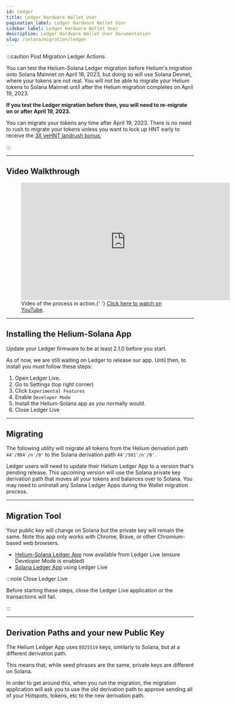 ```yaml
---
id: ledger
title: Ledger Hardware Wallet User
pagination_label: Ledger Hardware Wallet User
sidebar_label: Ledger Hardware Wallet User
description: Ledger Hardware Wallet User Documentation
slug: /solana/migration/ledger
---
```


:::caution Post Migration Ledger Actions

You can test the Helium-Solana Ledger migration before Helium's migration onto Solana Mainnet on
April 18, 2023, but doing so will use Solana Devnet, where your tokens are not real. You will not be
able to migrate your Helium tokens to Solana Mainnet until after the Helium migration completes on
April 19, 2023.

**If you test the Ledger migration before then, you will need to re-migrate on or after April
19, 2023.**

You can migrate your tokens any time after April 19, 2023. There is no need to rush to migrate your
tokens unless you want to lock up HNT early to receive the
[3X veHNT landrush bonus.](/vote-escrow/voting-power/#is-there-a-staking-genesis-period)

:::

---

## Video Walkthrough

<figure className="screensnippet-wrapper">
  <iframe
    style={{ margin: '10px', borderRadius: '14px' }}
    width="560"
    height="315"
    src="https://www.youtube.com/embed/Sl7UBStRmpA"
    title="YouTube video player"
    frameborder="0"
    allow="accelerometer; autoplay; clipboard-write; encrypted-media; gyroscope; picture-in-picture; web-share"
    allowfullscreen
  ></iframe>
  <figcaption>
    Video of the process in action.{' '}
    <a href="https://www.youtube.com/watch?v=Sl7UBStRmpA">Click here to watch on YouTube</a>.
  </figcaption>
</figure>

---

## Installing the Helium-Solana App

Update your Ledger firmware to be at least 2.1.0 before you start.

As of now, we are still waiting on Ledger to release our app. Until then, to install you must follow
these steps:

1. Open Ledger Live.
2. Go to Settings (top right corner)
3. Click `Experimental Features`
4. Enable `Developer Mode`
5. Install the Helium-Solana app as you normally would.
6. Close Ledger Live

---

## Migrating

The following utility will migrate all tokens from the Helium derivation path `44'/904'/n'/0'` to
the Solana derivation path `44'/501'/n'/0'`.

Ledger users will need to update their Helium Ledger App to a version that's pending release. This
upcoming version will use the Solana private key derivation path that moves all your tokens and
balances over to Solana. You may need to uninstall any Solana Ledger Apps during the Wallet
migration process.

---

## Migration Tool

Your public key will change on Solana but the private key will remain the same. Note this app only
works with Chrome, Brave, or other Chromium-based web browsers.

- [Helium-Solana Ledger App](https://github.com/helium/app-helium-solana) now available from Ledger
  Live (ensure Developer Mode is enabled)
- [Solana Ledger App](https://support.ledger.com/hc/en-us/articles/360016265659-Solana-SOL-?support=true)
  using Ledger Live

:::note Close Ledger Live

Before starting these steps, close the Ledger Live application or the transactions will fail.

:::


<LedgerMigration />

---

## Derivation Paths and your new Public Key

The Helium Ledger App uses `ED25519` keys, similarly to Solana, but at a different derivation path.

This means that, while seed phrases are the same, private keys are different on Solana.

In order to get around this, when you run the migration, the migration application will ask you to
use the old derivation path to approve sending all of your Hotspots, tokens, etc to the new
derivation path.
